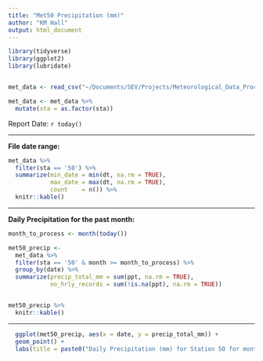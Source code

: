 ```yaml
---
title: "Met50 Precipitation (mm)"
author: "KM Hall"
output: html_document
---
```


```r
library(tidyverse)
library(ggplot2)
library(lubridate)


met_data <- read_csv("~/Documents/SEV/Projects/Meteorological_Data_Processing/data_output_files/hourly_filtered_21.csv", guess_max = 100000)

met_data <- met_data %>% 
  mutate(sta = as.factor(sta))

```
Report Date: `r today()`  


-----  

**File date range:**  

```r
met_data %>% 
  filter(sta == '50') %>% 
  summarize(min_date = min(dt, na.rm = TRUE),
            max_date = max(dt, na.rm = TRUE),
            count    = n()) %>% 
  knitr::kable()

```

-----  

**Daily Precipitation for the past month:**  

```r
month_to_process <- month(today())

met50_precip <-
  met_data %>%
  filter(sta == '50' & month >= month_to_process) %>%
  group_by(date) %>%
  summarize(precip_total_mm = sum(ppt, na.rm = TRUE),
            no_hrly_records = sum(!is.na(ppt), na.rm = TRUE))


met50_precip %>% 
  knitr::kable() 
```

-----  

```r
  ggplot(met50_precip, aes(x = date, y = precip_total_mm)) +
  geom_point() +
  labs(title = paste0("Daily Precipitation (mm) for Station 50 for month ", month_to_process, "-", year(today()), sep = ""), x = "Date", y = "Precipitation (mm)")
```


